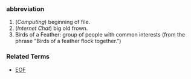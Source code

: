 ===abbreviation===
#(''Computing'') beginning of file.
#(''Internet Chat'') big old frown.
# Birds of a Feather: group of people with common interests (from the phrase "Birds of a feather flock together.")

===Related Terms===
*[[EOF]]